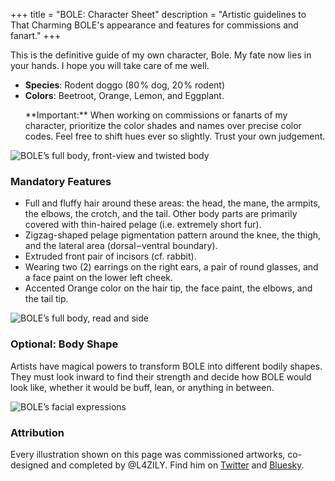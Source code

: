 +++
title = "BOLE: Character Sheet"
description = "Artistic guidelines to That Charming BOLE's appearance and features for commissions and fanart."
+++

This is the definitive guide of my own character, <span class="bole">Bole</span>.
My fate now lies in your hands.
I hope you will take care of me well.

- **Species**: Rodent doggo <span class="muted">(80 ‍‍% dog, 20 ‍‍% rodent)</span>
- **Colors**:
  <span class="px-px text-beetroot not-print:bg-black"><span class="iconify mingcute--square-fill align-[-0.15em]" /> Beetroot</span>,
  <span class="px-px text-orange not-print:bg-black"><span class="iconify mingcute--square-fill align-[-0.15em]" /> Orange</span>,
  <span class="px-px text-lemon not-print:bg-black"><span class="iconify mingcute--square-fill align-[-0.15em]" /> Lemon</span>, and
  <span class="px-px text-eggplant not-print:bg-black"><span class="iconify mingcute--square-fill align-[-0.15em]" /> Eggplant</span>.
  <p class="smallnote">**Important:** When working on commissions or fanarts of my character,
  prioritize the color shades and names over precise color codes.
  Feel free to shift hues ever so slightly. Trust your own judgement.</p>

![BOLE’s full body, front-view and twisted body](../images/bole-full-body-main.png)

### Mandatory Features

- Full and fluffy hair around these areas:
  the head, the mane, the armpits, the elbows, the crotch, and the tail.
  <span class="muted">Other body parts are primarily covered with thin-haired pelage
  (i.e. extremely short fur).</span>
- Zigzag-shaped pelage pigmentation pattern
  around the knee, the thigh, and the lateral area
  <span class="muted">(dorsal – ventral boundary)</span>.
- Extruded front pair of incisors <span class="muted">(cf. rabbit)</span>.
- Wearing two <span class="muted">(2)</span> earrings on the right ears,
  a pair of round glasses, and a face paint on the lower left cheek.
- Accented <span class="px-px text-orange not-print:bg-black"><span class="iconify mingcute--square-fill align-[-0.15em]" /> Orange</span>
  color on the hair tip, the face paint, the elbows, and the tail tip.

![BOLE’s full body, read and side](../images/bole-full-body-alt.png)

### Optional: Body Shape

Artists have magical powers to transform BOLE into different bodily shapes.
They must look inward to find their strength and decide how BOLE would look like,
whether it would be buff, lean, or anything in between.

![BOLE’s facial expressions](../images/bole-faces.png)

### Attribution

Every illustration shown on this page was commissioned artworks,
co-designed and completed by @L4ZILY.
Find him on [Twitter](https://x.com/L4ZILY)
and [Bluesky](https://bsky.app/profile/l4zily.bsky.social).
